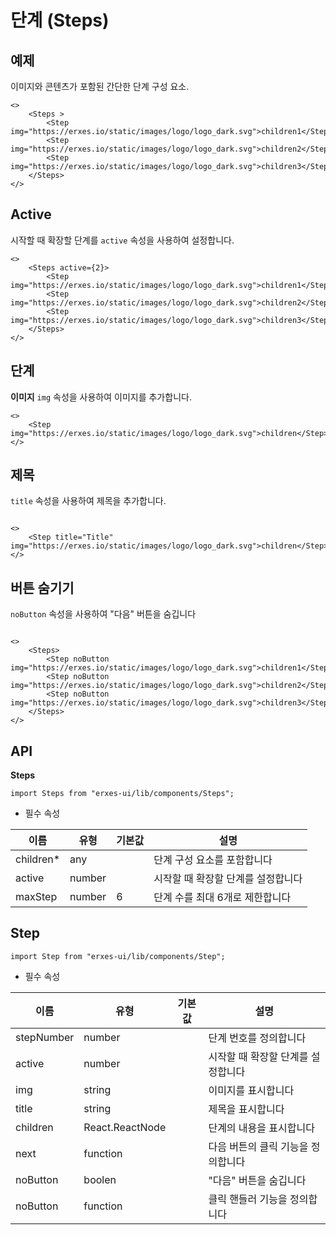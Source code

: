 
<HeroPattern />

# 단계 (Steps)
## **예제**
이미지와 콘텐츠가 포함된 간단한 단계 구성 요소.

```tsx
<>
	<Steps >
		<Step img="https://erxes.io/static/images/logo/logo_dark.svg">children1</Step>
		<Step img="https://erxes.io/static/images/logo/logo_dark.svg">children2</Step>
		<Step img="https://erxes.io/static/images/logo/logo_dark.svg">children3</Step>
	</Steps>
</>
```

## **Active**
시작할 때 확장할 단계를 `active` 속성을 사용하여 설정합니다.

```tsx
<>
	<Steps active={2}>
		<Step img="https://erxes.io/static/images/logo/logo_dark.svg">children1</Step>
		<Step img="https://erxes.io/static/images/logo/logo_dark.svg">children2</Step>
		<Step img="https://erxes.io/static/images/logo/logo_dark.svg">children3</Step>
	</Steps>
</>
```

## **단계**
**이미지**
`img` 속성을 사용하여 이미지를 추가합니다.

```tsx
<>
	<Step img="https://erxes.io/static/images/logo/logo_dark.svg">children</Step>
</>
```

## **제목**
`title` 속성을 사용하여 제목을 추가합니다.

```tsx

<>
	<Step title="Title" img="https://erxes.io/static/images/logo/logo_dark.svg">children</Step>
</>

```

## **버튼 숨기기**
`noButton` 속성을 사용하여 "다음" 버튼을 숨깁니다

```tsx

<>
	<Steps>
		<Step noButton img="https://erxes.io/static/images/logo/logo_dark.svg">children1</Step>
		<Step noButton img="https://erxes.io/static/images/logo/logo_dark.svg">children2</Step>
		<Step noButton img="https://erxes.io/static/images/logo/logo_dark.svg">children3</Step>
	</Steps>
</>

```

## **API**

**Steps**
```tsx
import Steps from "erxes-ui/lib/components/Steps";
```
* 필수 속성

| 이름 | 유형 | 기본값 | 설명 |
| ---| --- | ---| --- |
| children*	 | any |  | 단계 구성 요소를 포함합니다 |
| active | number |  | 시작할 때 확장할 단계를 설정합니다 |
| maxStep | number| 6 | 단계 수를 최대 6개로 제한합니다 |


## **Step**

```tsx
import Step from "erxes-ui/lib/components/Step";
```
* 필수 속성

| 이름 | 유형 | 기본값 | 설명 |
| ---| --- | ---| --- |
| stepNumber | number |  | 단계 번호를 정의합니다 |
| active | number |  | 시작할 때 확장할 단계를 설정합니다 |
| img | string | | 이미지를 표시합니다 |
| title | string |  | 제목을 표시합니다 |
| children | React.ReactNode |  | 단계의 내용을 표시합니다 |
| next | function |  | 다음 버튼의 클릭 기능을 정의합니다 |
| noButton | boolen |  | "다음" 버튼을 숨깁니다 |
| noButton | function |  | 클릭 핸들러 기능을 정의합니다 |

